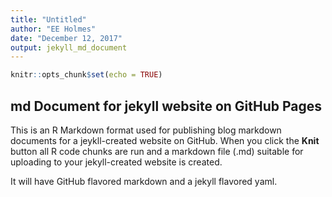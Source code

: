 ```yaml
---
title: "Untitled"
author: "EE Holmes"
date: "December 12, 2017"
output: jekyll_md_document
---
```


```r
knitr::opts_chunk$set(echo = TRUE)
```

## md Document for jekyll website on GitHub Pages

This is an R Markdown format used for publishing blog markdown documents for a jeykll-created website on GitHub. When you click the **Knit** button all R code chunks are run and a markdown file (.md) suitable for uploading to your jekyll-created website is created.  

It will have GitHub flavored markdown and a jekyll flavored yaml.